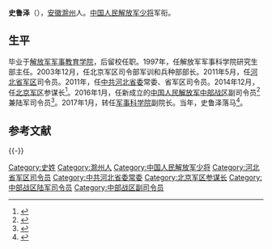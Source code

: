 '''史鲁泽'''（{{bd|1957年|3月||}}），[[安徽省|安徽]][[滁州市|滁州]]人。[[中国人民解放军少将|中国人民解放军少将]]军衔。

==生平==
毕业于[[中国人民解放军国防大学联合作战学院|解放军军事教育学院]]，后留校任职。1997年，任解放军军事科学院研究生部主任。2003年12月，任北京军区司令部军训和兵种部部长。2011年5月，任[[中国人民解放军河北省军区|河北省军区]]司令员。2011年，任[[中国共产党河北省委员会|中共河北省委]]常委、省军区司令员。2014年12月，任[[中国人民解放军北京军区|北京军区]]参谋长<ref>{{cite news|title=七大军区岗位调动超30人 史鲁泽直升北京军区参谋长|url=http://hebei.ifeng.com/news/fengguanyanzhao/detail_2015_01/08/3397557_1.shtml|accessdate=2015-02-21|newspaper=凤凰网|archive-date=2015-02-21|archive-url=https://web.archive.org/web/20150221143334/http://hebei.ifeng.com/news/fengguanyanzhao/detail_2015_01/08/3397557_1.shtml|dead-url=no}}</ref>。2016年1月，任新成立的[[中国人民解放军中部战区|中国人民解放军中部战区]]副司令员<ref>{{cite news|title=中部战区陆军司令员史鲁泽同时担任中部战区副司令员|url=http://www.thepaper.cn/newsDetail_forward_1496394|accessdate=2016-07-10|newspaper=澎湃新闻|archive-date=2016-08-14|archive-url=https://web.archive.org/web/20160814090916/http://www.thepaper.cn/newsDetail_forward_1496394|dead-url=no}}</ref>兼陆军司令员<ref>{{cite news|title=中部战区陆军军政主官确定：史鲁泽任司令员，吴社洲任政委|url=http://www.thepaper.cn/newsDetail_forward_1429715|accessdate=2016-02-04|newspaper=澎湃新闻|archive-date=2016-02-05|archive-url=https://web.archive.org/web/20160205074659/http://www.thepaper.cn/newsDetail_forward_1429715|dead-url=no}}</ref>。2017年1月，转任[[中国人民解放军军事科学院|军事科学院]]副院长。当年，史鲁泽落马<ref>{{cite news|title=两军头无缘军方十九大代表证实落马|url=https://www.voachinese.com/a/china-top-generals-missing-from-party-congress-delegation/4018687.html|newspaper=美国之音|accessdate=2017-09-07|archive-date=2017-09-07|archive-url=https://web.archive.org/web/20170907170040/https://www.voachinese.com/a/china-top-generals-missing-from-party-congress-delegation/4018687.html|dead-url=no}}</ref>。

== 参考文献 ==
{{Reflist}}

{{-}}
{{start box}}
{{s-mil|pla}}
{{s-new}}
{{s-title|[[中国人民解放军中部战区陆军|中国人民解放军中部战区陆军]]司令员|2016年1月-2017年1月}}
{{s-after|[[张旭东_(1962年)|张旭东]]}}
{{s-before|[[白建军|白建军]]}}
{{s-title|[[中国人民解放军北京军区|中国人民解放军北京军区]]参谋长|2014年12月-2016年1月}}
{{s-none|机构撤销}}
{{s-before|[[芇福成|芇福成]]}}
{{s-title|[[中国人民解放军河北省军区|中国人民解放军河北省军区]]司令员|2011年5月-2014年12月}}
{{s-after|[[邵亨|邵亨]]}}
{{end box}}

{{DEFAULTSORT:S}}
[[Category:史姓|Category:史姓]]
[[Category:滁州人|Category:滁州人]]
[[Category:中国人民解放军少将|Category:中国人民解放军少将]]
[[Category:河北省军区司令员|Category:河北省军区司令员]]
[[Category:中共河北省委常委|Category:中共河北省委常委]]
[[Category:北京军区参谋长|Category:北京军区参谋长]]
[[Category:中部战区陆军司令员|Category:中部战区陆军司令员]]
[[Category:中部战区副司令员|Category:中部战区副司令员]]